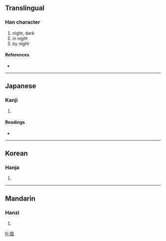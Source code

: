 {{see|夜}}
==Translingual==

===Han character===
{{Han char|rn=8|rad=亠|as=07|sn=9|four=|canj=卜人日一 (YOAM)}}

# night, dark
# in night
# by night

====References====
* {{Han ref|kx=0089.081|dkj=00309|hdz=10287.030|uh=4EB1|ud=20145}}

----

==Japanese==

===Kanji===
{{ja-kanji|grade=|rs=亠07}}

# {{defn|Japanese}}

====Readings====
* {{ja-readings|on=[[や]] (ya)|kun=[[よ]] (yo), [[よる]] (yoru)}}

----

==Korean==

===Hanja===
{{ko-hanja|hangeul=야|rv=ya|mr=ya}}

# {{defn|Korean}}

----

==Mandarin==

===Hanzi===
{{cmn-hanzi|pin=[[yè]] ([[ye4]])|wg=yeh<sup>4</sup>}}

# {{defn|Mandarin}}

[[fr:亱]]